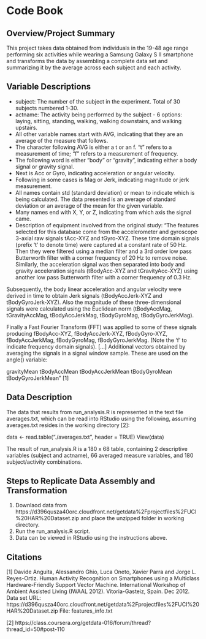 # Code Book

## Overview/Project Summary
This project takes data obtained from individuals in the 19-48 age range performing six activities while wearing a Samsung Galaxy S II smartphone and transforms the data by assembling a complete data set and summarizing it by the average across each subject and each activity.

## Variable Descriptions
* subject: The number of the subject in the experiment. Total of 30 subjects numbered 1-30.
* actname: The activity being performed by the subject - 6 options: laying, sitting, standing, walking, walking downstairs, and walking upstairs.
* All other variable names start with AVG, indicating that they are an average of the measure that follows.
* The character following AVG is either a t or an f. "t" refers to a measurement of time; "f" refers to a measurement of frequency.
* The following word is either "body" or "gravity", indicating either a body signal or gravity signal.
* Next is Acc or Gyro, indicating acceleration or angular velocity.
* Following in some cases is Mag or Jerk, indicating magnitude or jerk measurement.
* All names contain std (standard deviation) or mean to indicate which is being calculated. The data presented is an average of standard deviation or an average of the mean for the given variable.
* Many names end with X, Y, or Z, indicating from which axis the signal came.
* Description of equipment involved from the original study: "The features selected for this database come from the accelerometer and gyroscope 3-axial raw signals tAcc-XYZ and tGyro-XYZ. These time domain signals (prefix 't' to denote time) were captured at a constant rate of 50 Hz. Then they were filtered using a median filter and a 3rd order low pass Butterworth filter with a corner frequency of 20 Hz to remove noise. Similarly, the acceleration signal was then separated into body and gravity acceleration signals (tBodyAcc-XYZ and tGravityAcc-XYZ) using another low pass Butterworth filter with a corner frequency of 0.3 Hz. 

Subsequently, the body linear acceleration and angular velocity were derived in time to obtain Jerk signals (tBodyAccJerk-XYZ and tBodyGyroJerk-XYZ). Also the magnitude of these three-dimensional signals were calculated using the Euclidean norm (tBodyAccMag, tGravityAccMag, tBodyAccJerkMag, tBodyGyroMag, tBodyGyroJerkMag). 

Finally a Fast Fourier Transform (FFT) was applied to some of these signals producing fBodyAcc-XYZ, fBodyAccJerk-XYZ, fBodyGyro-XYZ, fBodyAccJerkMag, fBodyGyroMag, fBodyGyroJerkMag. (Note the 'f' to indicate frequency domain signals). [...] Additional vectors obtained by averaging the signals in a signal window sample. These are used on the angle() variable:

gravityMean
tBodyAccMean
tBodyAccJerkMean
tBodyGyroMean
tBodyGyroJerkMean" [1]


## Data Description

The data that results from run_analysis.R is represented in the text file averages.txt, which can be read into RStudio using the following, assuming averages.txt resides in the working directory [2]:

data <- read.table("./averages.txt", header = TRUE)
View(data)

The result of run_analysis.R is a 180 x 68 table, containing 2 descriptive variables (subject and actname), 66 averaged measure variables, and 180 subject/activity combinations.

## Steps to Replicate Data Assembly and Transformation
1. Downlaod data from https://d396qusza40orc.cloudfront.net/getdata%2Fprojectfiles%2FUCI%20HAR%20Dataset.zip and place the unzipped folder in working directory.
2. Run the run_analysis.R script.
3. Data can be viewed in RStudio using the instructions above.


## Citations
[1] Davide Anguita, Alessandro Ghio, Luca Oneto, Xavier Parra and Jorge L. Reyes-Ortiz. Human Activity Recognition on Smartphones using a Multiclass Hardware-Friendly Support Vector Machine. International Workshop of Ambient Assisted Living (IWAAL 2012). Vitoria-Gasteiz, Spain. Dec 2012. 
Data set URL: https://d396qusza40orc.cloudfront.net/getdata%2Fprojectfiles%2FUCI%20HAR%20Dataset.zip 
File: features_info.txt

[2] https://class.coursera.org/getdata-016/forum/thread?thread_id=50#post-110